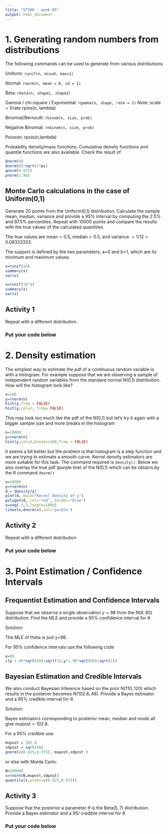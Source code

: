 ```yaml
---
title: "ST308 - week 05"
output: html_document
---
```


# 1. Generating random numbers from distributions

The following commands can be used to generate from various distributions

Uniform: `runif(n, min=0, max=1)`

Normal: `rnorm(n, mean = 0, sd = 1)`

Beta: `rbeta(n, shape1, shape2)`

Gamma / chi-square / Exponential: `rgamma(n, shape, rate = 1)` Note: scale = 1/rate rpois(n, lambda)

Binomial/Bernoulli: `rbinom(n, size, prob)`

Negative Binomial: `rnbinom(n, size, prob)`

Poisson: rpois(n,lambda)

Probability density/mass functions, Cumulative density functions and quantile functions are also available. Check the result of

```r
dnorm(0) 
dnorm(0)*sqrt(2*pi)
qnorm(0.975) 
pnorm(1.96)
```


## Monte Carlo calculations in the case of Uniform(0,1)

Generate 20 points from the Uniform(0,1) distribution. Calculate the sample mean, median, variance and provide a 95% interval by computing the 2.5% and 97.5% percentiles. Repeat with 10000 points and compare the results with the true values of the calculated quantities. 

The true values are mean$=0.5$, median$=0.5$, and variance $=1/12=0.08333333$. 

The support is defined by the two parameters, a=0 and b=1, which are its minimum and maximum values.


```r
x=runif(10)
summary(x)
var(x)

x=runif(10^4)
summary(x)
var(x)
```


## Activity 1

Repeat with a different distribution.

### Put your code below


# 2. Density estimation

The simplest way to estimate the pdf of a continuous random variable is with a histogram. For example suppose that we are observing a sample of independent random variables from the standard normal N(0,1) distribution. How will the histogram look like?

```r
n=100
y=rnorm(n)
hist(y,freq = FALSE)
hist(y,col=2, freq= FALSE)
```

This may look too much like the pdf of the N(0,1) but let's try it again with a bigger sample size and more breaks in the histogram

```r
n=10000
y=rnorm(n)
hist(y,col=2,breaks=100,freq = FALSE)
```

It seems a bit better but the problem is that histogram is a step function and we are trying to estimate a smooth curve. Kernel density estimators are more suitable for this task. The command required is `density()`. Below we also overlay the true pdf (purple line) of the N(0,1) which can be obtains by the R command `dnorm()` 

```r
n=10000
y=rnorm(n)
d = density(y)
plot(d, main="Kernel Density of y")
polygon(d, col="red", border="blue")
x=seq(-3,3,length=1000)
lines(x,dnorm(x),col='purple')
```

## Activity 2

Repeat with a different distribution

### Put your code below

# 3. Point Estimation / Confidence Intervals

## Frequentist Estimation and Confidence Intervals 

Suppose that we observe a single observation $y=98$ from the $N(\theta,80)$ distribution. Find the MLE and provide a $95\%$ confidence interval for $\theta$.

Solution:

The MLE of theta is just y=98.

For 95% confidence intervals use the following code
```r
y=98
c(y-1.96*sqrt(80)/sqrt(1),y+1.96*sqrt(80)/sqrt(1))

```

## Bayesian Estimation and Credible Intervals

We also conduct Bayesian Inference based on the prior N($110, 120$) which results in the posterior becomes N($102.8, 48$). Provide a Bayes estimator and a 95$\%$ credible interval for $\theta$.

Solution:

Bayes estimators corresponding to posterior mean, median and mode all give mupost$=102.8$.

For a 95$\%$ credible use:
```r
mupost = 102.8
sdpost = sqrt(48)
qnorm(c(0.025,0.975), mupost,sdpost )
```

or else with Monte Carlo:

```r
N=100000
x=rnorm(N,mupost,sdpost)
quantile(x,probs=c(0.025,0.975))
```

## Activity 3

Suppose that the posterior a parameter $\theta$ is the Beta($5,7$) distribution. Provide a Bayes estimator and a 95$/%$ credible interval for $\theta$.

### Put your code below